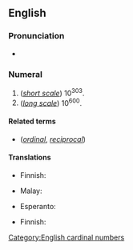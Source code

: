 ==English==
{{wikipedia}}

===Pronunciation===
* {{rhymes|ɪljən|lang=en}}

===Numeral===
{{head|en|numeral|plural|centillions}}

# (''[[w:Long and short scales|short scale]]'') 10<sup>303</sup>.
# (''[[w:Long and short scales|long scale]]'') 10<sup>600</sup>.

====Related terms====
* {{l|en|centillionth}} (''[[ordinal]]'', ''[[reciprocal]]'')

====Translations====
{{trans-top|10<sup>303</sup>}}
* Finnish: {{t|fi|[[kymmenen]] [[potenssiin]] 303}}
{{trans-mid}}
* Malay: {{t|ms|sentilion}}
{{trans-bottom}}

{{trans-top|10<sup>600</sup>}}
* Esperanto: {{t|eo|centiliono}}
{{trans-mid}}
* Finnish: {{t|fi|sentiljoona}}
{{trans-bottom}}

[[Category:English cardinal numbers]]